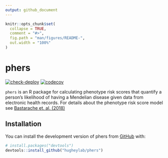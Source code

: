 ```yaml
---
output: github_document
---
```


<!-- README.md is generated from README.Rmd. Please edit that file -->

```r
knitr::opts_chunk$set(
  collapse = TRUE,
  comment = "#>",
  fig.path = "man/figures/README-",
  out.width = "100%"
)
```

# phers

<!-- badges: start -->
[![check-deploy](https://github.com/hugheylab/phers/workflows/check-deploy/badge.svg)](https://github.com/hugheylab/phers/actions)
[![codecov](https://codecov.io/gh/hugheylab/phers/branch/master/graph/badge.svg)](https://codecov.io/gh/hugheylab/phers)
<!-- badges: end -->

`phers` is an R package for calculating phenotype risk scores that quantify
a person's likelihood of having a Mendelian disease given data from electronic health records. For details about the phenotype risk score model see [Bastarache et. al. (2018)](https://pubmed.ncbi.nlm.nih.gov/29590070/)

## Installation

You can install the development version of phers from [GitHub](https://github.com/) with:

``` r
# install.packages("devtools")
devtools::install_github("hugheylab/phers")
```

